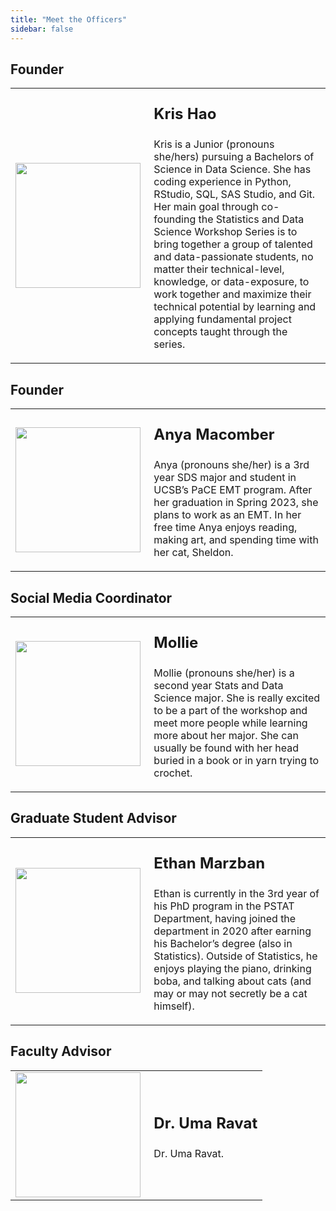 ```yaml
---
title: "Meet the Officers"
sidebar: false
---
```


<!--First Officer-->

:::{.callout-note collapse="false"}
## Founder
<table>
  <tr>
    <td style = "padding-right: 10pt">
      <img src = "../Images/Profiles/kris-photo.png" width = 200>
    </td>
    <td>
      <p style = "font-size:24px"><b>Kris Hao</b></p>
      <p>
        Kris is a Junior (pronouns she/hers) pursuing a Bachelors of Science in Data Science. She has coding experience in Python, RStudio, SQL, SAS Studio, and Git. Her main goal through co-founding the Statistics and Data Science Workshop Series is to bring together a group of talented and data-passionate students, no matter their technical-level, knowledge, or data-exposure, to work together and maximize their technical potential by learning and applying fundamental project concepts taught through the series.  
      </p>
    </td>
  </tr>
</table>
:::


<!--Second Officer-->

:::{.callout-note collapse="false"}
## Founder
<table>
  <tr>
    <td style = "padding-right: 10pt">
      <img src = "../Images/Profiles/anya-photo.png" width = 200>
    </td>
    <td>
      <p style = "font-size:24px"><b>Anya Macomber</b></p>
      <p>
        Anya (pronouns she/her) is a 3rd year SDS major and student in UCSB's PaCE EMT program. After her graduation in Spring 2023, she plans to work as an EMT. In her free time Anya enjoys reading, making art, and spending time with her cat, Sheldon.      
      </p>
    </td>
  </tr>
</table>
:::

<!--Third Officer-->

:::{.callout-note collapse="false"}
## Social Media Coordinator
<table>
  <tr>
    <td style = "padding-right: 10pt">
      <img src = "../Images/Profiles/mollie-photo.png" width = 200>
    </td>
    <td>
      <p style = "font-size:24px"><b>Mollie</b></p>
      <p>
        Mollie (pronouns she/her) is a second year Stats and Data Science major. She is really excited to be a part of the workshop and meet more people while learning more about her major. She can usually be found with her head buried in a book or in yarn trying to crochet.  
      </p>
    </td>
  </tr>
</table>
:::

<!--Fourth Officer-->

:::{.callout-note collapse="false"}
## Graduate Student Advisor
<table>
  <tr>
    <td style = "padding-right: 10pt">
      <img src = "../Images/Profiles/Ethan.png" width = 200>
    </td>
    <td>
      <p style = "font-size:24px"><b>Ethan Marzban</b></p>
      <p>
        Ethan is currently in the 3rd year of his PhD program in the PSTAT Department, having joined the department in 2020 after earning his Bachelor's degree (also in Statistics). Outside of Statistics, he enjoys playing the piano, drinking boba, and talking about cats (and may or may not secretly be a cat himself).
      </p>
    </td>
  </tr>
</table>
:::

<!--Fifth Officer-->

:::{.callout-note collapse="false"}
## Faculty Advisor
<table>
  <tr>
    <td style = "padding-right: 10pt">
      <img src = "../Images/Profiles/placeholder.png" width = 200>
    </td>
    <td>
      <p style = "font-size:24px"><b>Dr. Uma Ravat</b></p>
      <p>
        Dr. Uma Ravat.
      </p>
    </td>
  </tr>
</table>
:::